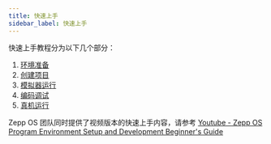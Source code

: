 ```yaml
---
title: 快速上手
sidebar_label: 快速上手
---
```


快速上手教程分为以下几个部分：

1. [环境准备](./quick-start/environment.mdx)
2. [创建项目](./quick-start/create.mdx)
3. [模拟器运行](./quick-start/simulator-dev.mdx)
4. [编码调试](./quick-start/development.mdx)
5. [真机运行](./quick-start/preview.mdx)

Zepp OS 团队同时提供了视频版本的快速上手内容，请参考 [Youtube - Zepp OS Program Environment Setup and Development Beginner's Guide](https://www.youtube.com/watch?v=RPyTge0kjWQ)
